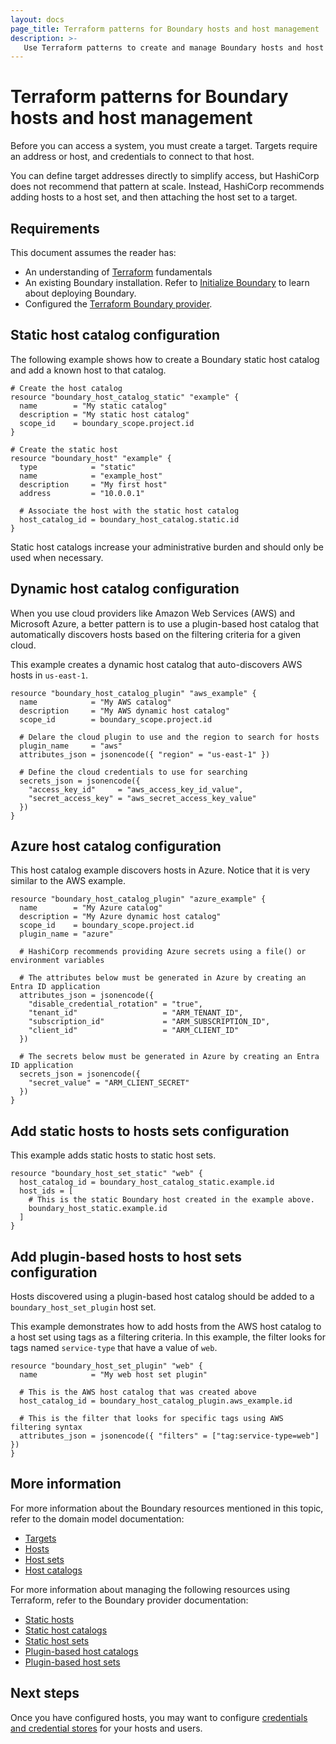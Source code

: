 ```yaml
---
layout: docs
page_title: Terraform patterns for Boundary hosts and host management
description: >-
   Use Terraform patterns to create and manage Boundary hosts and host catalogs. Learn how to add static or plugin-based hosts to static or dynamic host catalogs.
---
```


# Terraform patterns for Boundary hosts and host management

Before you can access a system, you must create a target. Targets require an address or host, and credentials to connect to that host.

You can define target addresses directly to simplify access, but HashiCorp does not recommend that pattern at scale.
Instead, HashiCorp recommends adding hosts to a host set, and then attaching the host set to a target.

## Requirements

This document assumes the reader has:

- An understanding of [Terraform](/terraform/docs) fundamentals
- An existing Boundary installation. Refer to [Initialize Boundary](/boundary/docs/deploy/self-managed/initialize) to learn about deploying Boundary.
- Configured the [Terraform Boundary provider](/boundary/docs/deploy/terraform-patterns/#terraform-provider-configuration).

## Static host catalog configuration

The following example shows how to create a Boundary static host catalog and add a known host to that catalog.

```hcl
# Create the host catalog
resource "boundary_host_catalog_static" "example" {
  name        = "My static catalog"
  description = "My static host catalog"
  scope_id    = boundary_scope.project.id
}

# Create the static host
resource "boundary_host" "example" {
  type            = "static"
  name            = "example_host"
  description     = "My first host"
  address         = "10.0.0.1"

  # Associate the host with the static host catalog
  host_catalog_id = boundary_host_catalog.static.id
}
```

Static host catalogs increase your administrative burden and should only be used when necessary.

## Dynamic host catalog configuration

When you use cloud providers like Amazon Web Services (AWS) and Microsoft Azure, a better pattern is to use a plugin-based host catalog that automatically discovers hosts based on the filtering criteria for a given cloud.

This example creates a dynamic host catalog that auto-discovers AWS hosts in `us-east-1`.

```hcl
resource "boundary_host_catalog_plugin" "aws_example" {
  name            = "My AWS catalog"
  description     = "My AWS dynamic host catalog"
  scope_id        = boundary_scope.project.id

  # Delare the cloud plugin to use and the region to search for hosts
  plugin_name     = "aws"
  attributes_json = jsonencode({ "region" = "us-east-1" })

  # Define the cloud credentials to use for searching
  secrets_json = jsonencode({
    "access_key_id"     = "aws_access_key_id_value",
    "secret_access_key" = "aws_secret_access_key_value"
  })
}
```

## Azure host catalog configuration

This host catalog example discovers hosts in Azure. Notice that it is very similar to the AWS example.

```hcl
resource "boundary_host_catalog_plugin" "azure_example" {
  name        = "My Azure catalog"
  description = "My Azure dynamic host catalog"
  scope_id    = boundary_scope.project.id
  plugin_name = "azure"

  # HashiCorp recommends providing Azure secrets using a file() or environment variables

  # The attributes below must be generated in Azure by creating an Entra ID application
  attributes_json = jsonencode({
    "disable_credential_rotation" = "true",
    "tenant_id"                   = "ARM_TENANT_ID",
    "subscription_id"             = "ARM_SUBSCRIPTION_ID",
    "client_id"                   = "ARM_CLIENT_ID"
  })

  # The secrets below must be generated in Azure by creating an Entra ID application
  secrets_json = jsonencode({
    "secret_value" = "ARM_CLIENT_SECRET"
  })
}
```

## Add static hosts to hosts sets configuration

This example adds static hosts to static host sets.

```hcl
resource "boundary_host_set_static" "web" {
  host_catalog_id = boundary_host_catalog_static.example.id
  host_ids = [
    # This is the static Boundary host created in the example above.
    boundary_host_static.example.id
  ]
}
```

## Add plugin-based hosts to host sets configuration

Hosts discovered using a plugin-based host catalog should be added to a `boundary_host_set_plugin` host set.

This example demonstrates how to add hosts from the AWS host catalog to a host set using tags as a filtering criteria. In this example, the filter looks for tags named `service-type` that have a value of `web`.

```hcl
resource "boundary_host_set_plugin" "web" {
  name            = "My web host set plugin"

  # This is the AWS host catalog that was created above
  host_catalog_id = boundary_host_catalog_plugin.aws_example.id

  # This is the filter that looks for specific tags using AWS filtering syntax
  attributes_json = jsonencode({ "filters" = ["tag:service-type=web"] })
}
```

## More information

For more information about the Boundary resources mentioned in this topic, refer to the domain model documentation:

- [Targets](/boundary/docs/concepts/domain-model/targets)
- [Hosts](/boundary/docs/concepts/domain-model/hosts)
- [Host sets](/boundary/docs/concepts/domain-model/host-sets)
- [Host catalogs](/boundary/docs/concepts/domain-model/host-catalogs)

For more information about managing the following resources using Terraform, refer to the Boundary provider documentation:

- [Static hosts](https://registry.terraform.io/providers/hashicorp/boundary/latest/docs/resources/host_static/)
- [Static host catalogs](https://registry.terraform.io/providers/hashicorp/boundary/latest/docs/resources/host_catalog_static/)
- [Static host sets](https://registry.terraform.io/providers/hashicorp/boundary/latest/docs/resources/host_set_static/)
- [Plugin-based host catalogs](https://registry.terraform.io/providers/hashicorp/boundary/latest/docs/resources/host_catalog_plugin/)
- [Plugin-based host sets](https://registry.terraform.io/providers/hashicorp/boundary/latest/docs/resources/host_set_plugin/)

## Next steps

Once you have configured hosts, you may want to configure [credentials and credential stores](/boundary/docs/deploy/terraform-patterns/terraform-credentials-and-credential-stores) for your hosts and users.
